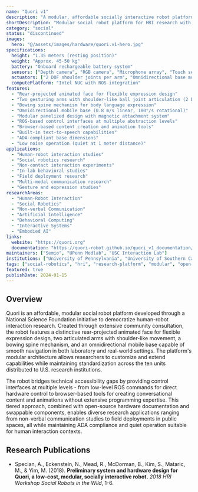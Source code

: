 ```yaml
---
name: "Quori v1"
description: "A modular, affordable socially interactive robot platform developed for enabling human-robot interaction research. Features an expressive projected face, gesturing arms with shoulder-like articulation, flexible spine, and omnidirectional mobility."
shortDescription: "Modular social robot platform for HRI research with projected face and expressive gestures"
category: "social"
status: "discontinued"
images:
  hero: "@/assets/images/hardware/quori.v1-hero.jpg"
specifications:
  height: "1.35 meters (resting position)"
  weight: "Approx. 45-50 kg"
  battery: "Onboard rechargeable battery system"
  sensors: ["Depth camera", "RGB camera", "Microphone array", "Touch sensors", "Proximity sensors"]
  actuators: ["2 DOF shoulder joints per arm", "Omnidirectional base motors", "Spine articulation motors", "Turret rotation motor"]
  computePlatform: "Intel NUC with ROS integration"
features:
  - "Rear-projected animated face for flexible expression design"
  - "Two gesturing arms with shoulder-like ball joint articulation (2 DOF each)"
  - "Bowing spine mechanism for body language expression"
  - "Omnidirectional mobile base (0.8 m/s linear, 180°/s rotational)"
  - "Modular panelized design with magnetic attachment system"
  - "ROS-based control interfaces at multiple abstraction levels"
  - "Browser-based content creation and animation tools"
  - "Built-in text-to-speech capabilities"
  - "ADA-compliant base dimensions"
  - "Low noise operation (quiet at 1 meter distance)"
applications:
  - "Human-robot interaction studies"
  - "Social robotics research"
  - "Non-contact interaction experiments"
  - "In-lab behavioral studies"
  - "Field deployment research"
  - "Multi-modal communication research"
  - "Gesture and expression studies"
researchAreas:
  - "Human-Robot Interaction"
  - "Social Robotics"
  - "Non-verbal Communication"
  - "Artificial Intelligence"
  - "Behavioral Computing"
  - "Interactive Systems"
  - "Embodied AI"
links:
  website: "https://quori.org"
  documentation: "https://quori-robot.github.io/quori_v1_documentation/"
maintainers: ["Semio", "UPenn Modlab", "USC Interaction Lab"]
institutions: ["University of Pennsylvania", "University of Southern California", "Semio"]
tags: ["social-robotics", "hri", "research-platform", "modular", "open-hardware", "ros", "projected-face", "gesture", "mobile"]
featured: true
publishDate: 2024-01-15
---
```


## Overview

Quori is an affordable, modular social robot platform developed through a National Science Foundation initiative to democratize human-robot interaction research. Created through extensive community consultation, the robot features a distinctive rear-projected animated face for flexible expression design, two articulated arms with shoulder-like movement, a bowing spine mechanism, and an omnidirectional mobile base capable of smooth navigation in both laboratory and real-world settings. The platform's modular architecture allows researchers to customize and extend capabilities while maintaining standardization across the ten units distributed to U.S. research institutions.

The robot bridges technical accessibility gaps by providing control interfaces at multiple levels - from low-level ROS commands for direct hardware control to browser-based tools for creating conversational content and animations without extensive programming expertise. This tiered approach, combined with open-source hardware documentation and swappable components, enables diverse research applications ranging from non-verbal communication studies to field deployments in public spaces, all while maintaining ADA compliance and quiet operation suitable for human interaction contexts.

## Research Publications

- Specian, A., Eckenstein, N., Mead, R., McDorman, B., Kim, S., Mataric, M., & Yim, M. (2018). **Preliminary system and hardware design for Quori, a low-cost, modular, socially interactive robot.** *2018 HRI Workshop Social Robots in the Wild*, 1-6.
